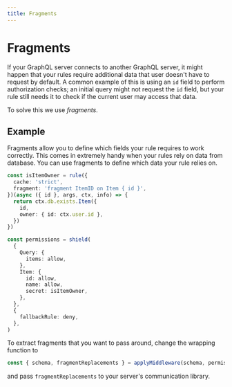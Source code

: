 ```yaml
---
title: Fragments
---
```


# Fragments

If your GraphQL server connects to another GraphQL server, it might happen that your rules require additional data that user doesn't have to request by default. A common example of this is using an `id` field to perform authorization checks; an initial query might not request the `id` field, but your rule still needs it to check if the current user may access that data.

To solve this we use _fragments_.

## Example

Fragments allow you to define which fields your rule requires to work correctly. This comes in extremely handy when your rules rely on data from database. You can use fragments to define which data your rule relies on.

```ts
const isItemOwner = rule({
  cache: 'strict',
  fragment: 'fragment ItemID on Item { id }',
})(async ({ id }, args, ctx, info) => {
  return ctx.db.exists.Item({
    id,
    owner: { id: ctx.user.id },
  })
})

const permissions = shield(
  {
    Query: {
      items: allow,
    },
    Item: {
      id: allow,
      name: allow,
      secret: isItemOwner,
    },
  },
  {
    fallbackRule: deny,
  },
)
```

To extract fragments that you want to pass around, change the wrapping function to

```ts
const { schema, fragmentReplacements } = applyMiddleware(schema, permissions)
```

and pass `fragmentReplacements` to your server's communication library.
